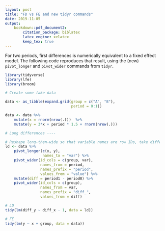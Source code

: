 ```yaml
---
layout: post
title: "FD vs FE and new tidyr commands"
date: 2019-11-05
output:
    bookdown::pdf_document2:
        citation_package: biblatex
        latex_engine: xelatex
        keep_tex: true
---
```


For two periods, first differences is numerically equivalent to a fixed effect model. The following code reproduces that result, using the (new) `pivot_longer` and `pivot_wider` commands from `tidyr`. 

```r
library(tidyverse)
library(lfe)
library(broom)

# Create some fake data

data <- as_tibble(expand.grid(group = c("A", "B"),
                              period = 0:1))

data <- data %>% 
    mutate(x = rnorm(nrow(.)))  %>% 
    mutate(y = 3*x + period * 1.5 + rnorm(nrow(.)))

# Long differences ----

# Reshape long-then-wide so that variable names are row IDs, take differences, reshape wide again to get differences
ld <- data %>% 
    pivot_longer(c(x, y),
                 names_to = "var") %>%
    pivot_wider(id_cols = c(group, var),
                names_from = period,
                names_prefix = "period",
                values_from = "value") %>%
    mutate(diff = period1 - period0) %>%
    pivot_wider(id_cols = c(group), 
                names_from = var,
                names_prefix = "diff_",
                values_from = diff)

# LD
tidy(lm(diff_y ~ diff_x - 1, data = ld))

# FE
tidy(lm(y ~ x + group, data = data))
```
